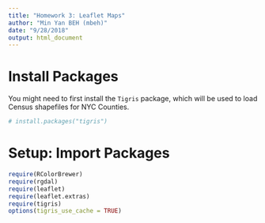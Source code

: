 ```yaml
---
title: "Homework 3: Leaflet Maps"
author: "Min Yan BEH (mbeh)"
date: "9/28/2018"
output: html_document
---
```


# Install Packages

You might need to first install the `Tigris` package, which will be used to load Census shapefiles for NYC Counties.

```r
# install.packages("tigris")
```

# Setup: Import Packages

```r
require(RColorBrewer)
require(rgdal)
require(leaflet)
require(leaflet.extras)
require(tigris)
options(tigris_use_cache = TRUE)
```